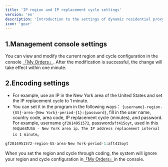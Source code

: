 ```yaml
---
title: 'IP region and IP replacement cycle settings'
version: 'en'
description: 'Introduction to the settings of dynamic residential proxy IP region and IP replacement cycle'
icon: 'gear'
---
```


## 1.Management console settings
You can view and modify the current region and cycle configuration in the console [「My Orders」](https://www.go2proxy.com/console/orders). After the modification is successful, the change will take effect within one minute.

## 2.Encoding settings
- For example, use an IP in the New York area of the United States and set the IP replacement cycle to 1 minute.
- You can set it in the program in the following ways：
`{username}-region-{US}-area-{New York}-period-{1}:{password}`, fill in the user name, country code, area code, IP replacement cycle (minutes), and password. For example, username `gf2814951572`, password`aft415oyt`, used in this request`USA - New York area ip、The IP address replacement interval is 1 minute`。

```python code example
gf2814951572-region-US-area-New York-period-1:aft415oyt
```

<Note>When you set the region and cycle through coding, the system will ignore your region and cycle configuration in[「My Orders」](https://www.go2proxy.com/console/orders)in the console.</Note>

